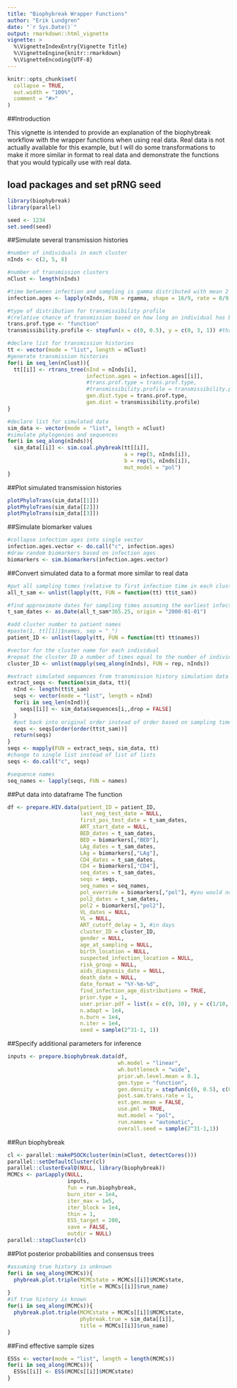 ```yaml
---
title: "Biophybreak Wrapper Functions"
author: "Erik Lundgren"
date: "`r Sys.Date()`"
output: rmarkdown::html_vignette
vignette: >
  %\VignetteIndexEntry{Vignette Title}
  %\VignetteEngine{knitr::rmarkdown}
  %\VignetteEncoding{UTF-8}
---
```


```r
knitr::opts_chunk$set(
  collapse = TRUE,
  out.width = "100%",
  comment = "#>"
)
```

##Introduction

This vignette is intended to provide an explanation of the biophybreak workflow with the wrapper functions when using real data.
Real data is not actually available for this example, but I will do some transformations to make it more similar in format to real data
and demonstrate the functions that you would typically use with real data.

## load packages and set pRNG seed

```r
library(biophybreak)
library(parallel)

seed <- 1234
set.seed(seed)
```

##Simulate several transmission histories

```r
#number of individuals in each cluster
nInds <- c(2, 5, 8)

#number of transmission clusters
nClust <- length(nInds)

#time betweeen infection and sampling is gamma distributed with mean 2 and sd 1.5
infection.ages <- lapply(nInds, FUN = rgamma, shape = 16/9, rate = 8/9)

#type of distribution for transmissibility profile
#(relative chance of transmission based on how long an individual has been infected)
trans.prof.type <- "function"
transmissibility.profile <- stepfun(x = c(0, 0.5), y = c(0, 3, 1)) #three times more likely to transmit in first 6 months

#declare list for transmission histories
tt <- vector(mode = "list", length = nClust)
#generate transmission histories
for(i in seq_len(nClust)){
  tt[[i]] <- rtrans_tree(nInd = nInds[i], 
                         infection.ages = infection.ages[[i]],
                         #trans.prof.type = trans.prof.type, 
                         #transmissibility.profile = transmissibility.profile
                         gen.dist.type = trans.prof.type, 
                         gen.dist = transmissibility.profile)
}

#declare list for simulated data
sim_data <- vector(mode = "list", length = nClust)
#simulate phylogenies and sequences
for(i in seq_along(nInds)){
  sim_data[[i]] <- sim.coal.phybreak(tt[[i]], 
                                     a = rep(5, nInds[i]),
                                     b = rep(5, nInds[i]),
                                     mut_model = "pol")
}
```

##Plot simulated transmission histories

```r
plotPhyloTrans(sim_data[[1]])
plotPhyloTrans(sim_data[[2]])
plotPhyloTrans(sim_data[[3]])
```

##Simulate biomarker values

```r
#collapse infection ages into single vector
infection.ages.vector <- do.call("c", infection.ages)
#draw random biomarkers based on infection ages
biomarkers <- sim.biomarkers(infection.ages.vector)
```

##Convert simulated data to a format more similar to real data

```r
#put all sampling times (relative to first infection time in each cluster) in a vector
all_t_sam <- unlist(lapply(tt, FUN = function(tt) tt$t_sam))

#find approximate dates for sampling times assuming the earliest infected individual in the cluster is infected 2000-01-01
t_sam_dates <- as.Date(all_t_sam*365.25, origin = "2000-01-01")

#add cluster number to patient names
#paste(1, tt[[1]]$names, sep = "_")
patient_ID <- unlist(lapply(tt, FUN = function(tt) tt$names))

#vector for the cluster name for each individual
#repeat the cluster ID a number of times equal to the number of individuals in the cluster
cluster_ID <- unlist(mapply(seq_along(nInds), FUN = rep, nInds))

#extract simulated sequences from transmission history simulation data
extract_seqs <- function(sim_data, tt){
  nInd <- length(tt$t_sam)
  seqs <- vector(mode = "list", length = nInd)
  for(i in seq_len(nInd)){
    seqs[[i]] <- sim_data$sequences[i,,drop = FALSE]
  }
  #put back into original order instead of order based on sampling time
  seqs <- seqs[order(order(tt$t_sam))]
  return(seqs)
}
seqs <- mapply(FUN = extract_seqs, sim_data, tt)
#change to single list instead of list of lists
seqs <- do.call("c", seqs)

#sequence names
seq_names <- lapply(seqs, FUN = names)
```

##Put data into dataframe
The \code{prepare.HIV.data} function 

```r
df <- prepare.HIV.data(patient_ID = patient_ID,
                       last_neg_test_date = NULL,
                       first_pos_test_date = t_sam_dates, 
                       ART_start_date = NULL,
                       BED_dates = t_sam_dates,
                       BED = biomarkers[,"BED"],
                       LAg_dates = t_sam_dates,
                       LAg = biomarkers[,"LAg"],
                       CD4_dates = t_sam_dates,
                       CD4 = biomarkers[,"CD4"],
                       seq_dates = t_sam_dates,
                       seqs = seqs,
                       seq_names = seq_names,
                       pol_override = biomarkers[,"pol"], #you would normally not use this
                       pol2_dates = t_sam_dates,
                       pol2 = biomarkers[,"pol2"], 
                       VL_dates = NULL,
                       VL = NULL,
                       ART_cutoff_delay = 3, #in days
                       cluster_ID = cluster_ID,
                       gender = NULL,
                       age_at_sampling = NULL,
                       birth_location = NULL,
                       suspected_infection_location = NULL,
                       risk_group = NULL,
                       aids_diagnosis_date = NULL,
                       death_date = NULL,
                       date_format = "%Y-%m-%d",
                       find_infection_age_distributions = TRUE,
                       prior.type = 1,
                       user.prior.pdf = list(x = c(0, 10), y = c(1/10, 1/10)),
                       n.adapt = 1e4, 
                       n.burn = 1e4, 
                       n.iter = 1e4,
                       seed = sample(2^31-1, 1))
```

##Specify additional parameters for inference

```r
inputs <- prepare.biophybreak.data(df, 
                                   wh.model = "linear",
                                   wh.bottleneck = "wide",
                                   prior.wh.level.mean = 0.1,
                                   gen.type = "function",
                                   gen.density = stepfun(c(0, 0.5), c(0, 3, 1)),
                                   post.sam.trans.rate = 1,
                                   est.gen.mean = FALSE,
                                   use.pml = TRUE,
                                   mut.model = "pol",
                                   run.names = "automatic",
                                   overall.seed = sample(2^31-1,1))
```

##Run biophybreak

```r
cl <- parallel::makePSOCKcluster(min(nClust, detectCores()))
parallel::setDefaultCluster(cl)
parallel::clusterEvalQ(NULL, library(biophybreak))
MCMCs <- parLapply(NULL,
                   inputs, 
                   fun = run.biophybreak,
                   burn_iter = 1e4, 
                   iter_max = 1e5, 
                   iter_block = 1e4, 
                   thin = 1, 
                   ESS_target = 200,
                   save = FALSE,
                   outdir = NULL)
parallel::stopCluster(cl)
```

##Plot posterior probabilities and consensus trees
```r
#assuming true history is unknown
for(i in seq_along(MCMCs)){
  phybreak.plot.triple(MCMCstate = MCMCs[[i]]$MCMCstate, 
                       title = MCMCs[[i]]$run_name)
}
#if true history is known
for(i in seq_along(MCMCs)){
  phybreak.plot.triple(MCMCstate = MCMCs[[i]]$MCMCstate, 
                       phybreak.true = sim_data[[i]],
                       title = MCMCs[[i]]$run_name)
}
```

##Find effective sample sizes

```r
ESSs <- vector(mode = "list", length = length(MCMCs))
for(i in seq_along(MCMCs)){
  ESSs[[i]] <- ESS(MCMCs[[i]]$MCMCstate)
}
```